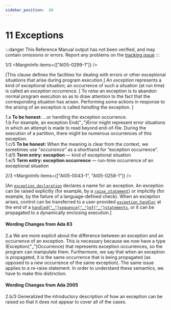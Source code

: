 ```yaml
---
sidebar_position:  88
---
```


# 11 Exceptions

:::danger
This Reference Manual output has not been verified,
and may contain omissions or errors.
Report any problems on the [tracking issue](https://github.com/ada-lang-io/ada-lang-io/issues/20)
:::


<MarginText>1/3</MarginText>
<MarginInfo items={["AI05-0299-1"]} />
<p>[This clause defines the facilities for dealing with errors or other exceptional situations that arise during program execution.] An <em>exception</em> represents a kind of exceptional situation; an occurrence of such a situation (at run time) is called an <em>exception occurrence</em>. [ To <em>raise</em> an exception is to abandon normal program execution so as to draw attention to the fact that the corresponding situation has arisen. Performing some actions in response to the arising of an exception is called <em>handling</em> the exception. ]<br /></p>

<AnnotatedOnly>
<MarginText>1.a</MarginText>
<Admonition type="aarm" aarm="note">
<strong>To be honest: </strong>...or handling the exception occurrence. <br />
</Admonition>
</AnnotatedOnly>

<AnnotatedOnly>
<MarginText>1.b</MarginText>
<Admonition type="aarm" aarm="ramification">
<strong></strong>For example, an exception End{"_"}Error might represent error situations in which an attempt is made to read beyond end-of-file. During the execution of a partition, there might be numerous occurrences of this exception. <br />
</Admonition>
</AnnotatedOnly>

<AnnotatedOnly>
<MarginText>1.c/5</MarginText>
<MarginInfo items={["AI12-0426-1"]} />
<Admonition type="aarm" aarm="note">
<strong>To be honest: </strong>When the meaning is clear from the context, we sometimes use &ldquo;<em>occurrence</em>&rdquo; as a shorthand for &ldquo;exception occurrence&rdquo;. <br />
</Admonition>
</AnnotatedOnly>

<AnnotatedOnly>
<MarginText>1.d/5</MarginText>
<Admonition type="aarm" aarm="note">
<strong>Term entry: </strong><strong>exception</strong> &mdash; kind of exceptional situation<br />
</Admonition>
</AnnotatedOnly>

<AnnotatedOnly>
<MarginText>1.e/5</MarginText>
<Admonition type="aarm" aarm="note">
<strong>Term entry: </strong><strong>exception occurrence</strong> &mdash; run-time occurrence of an exceptional situation<br />
</Admonition>
</AnnotatedOnly>

<MarginText>2/3</MarginText>
<MarginInfo items={["AI05-0043-1", "AI05-0258-1"]} />
<p>[An <code><a href="/docs/arm/AA-11/AA-11.1#S0303">exception_declaration</a></code> declares a name for an exception. An exception can be raised explicitly (for example, by a <code><a href="/docs/arm/AA-11/AA-11.3#S0308">raise_statement</a></code>) or implicitly (for example, by the failure of a language-defined check). When an exception arises, control can be transferred to a user-provided <code><a href="/docs/arm/AA-11/AA-11.2#S0305">exception_handler</a></code> at the end of a <code><a href="/docs/arm/AA-11/AA-11.2#S0304">handled{"_"}sequence{"_"}of{"_"}statements</a></code>, or it can be propagated to a dynamically enclosing execution.] <br /></p>

<AnnotatedOnly>

#### Wording Changes from Ada 83

</AnnotatedOnly>
<AnnotatedOnly>
<MarginText>2.a</MarginText>
<Admonition type="aarm" aarm="note">
We are more explicit about the difference between an exception and an occurrence of an exception. This is necessary because we now have a type (Exception{"_"}Occurrence) that represents exception occurrences, so the program can manipulate them. Furthermore, we say that when an exception is propagated, it is the same occurrence that is being propagated (as opposed to a new occurrence of the same exception). The same issue applies to a re-raise statement. In order to understand these semantics, we have to make this distinction. <br />
</Admonition>
</AnnotatedOnly>

<AnnotatedOnly>

#### Wording Changes from Ada 2005

</AnnotatedOnly>
<AnnotatedOnly>
<MarginText>2.b/3</MarginText>
<MarginInfo items={["AI05-0043-1"]} />
<Admonition type="aarm" aarm="correction">
<strong></strong> Generalized the introductory description of how an exception can be raised so that it does not appear to cover all of the cases. <br />
</Admonition>
</AnnotatedOnly>

